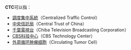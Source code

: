 '''CTC'''可以指：

*[[調度集中系統|調度集中系統]]（Centralized Traffic Control）
*[[中央信託局|中央信託局]]（Central Trust of China）
*[[千葉電視台|千葉電視台]]（Chiba Television Broadcasting Corporation）
*[[CBS科技中心|CBS科技中心]]（CBS Technology Center）
*[[外周循环肿瘤细胞|外周循环肿瘤细胞]]（Circulating Tumor Cell）

{{disambig|Cat=三字拉丁字母缩写消歧义}}
